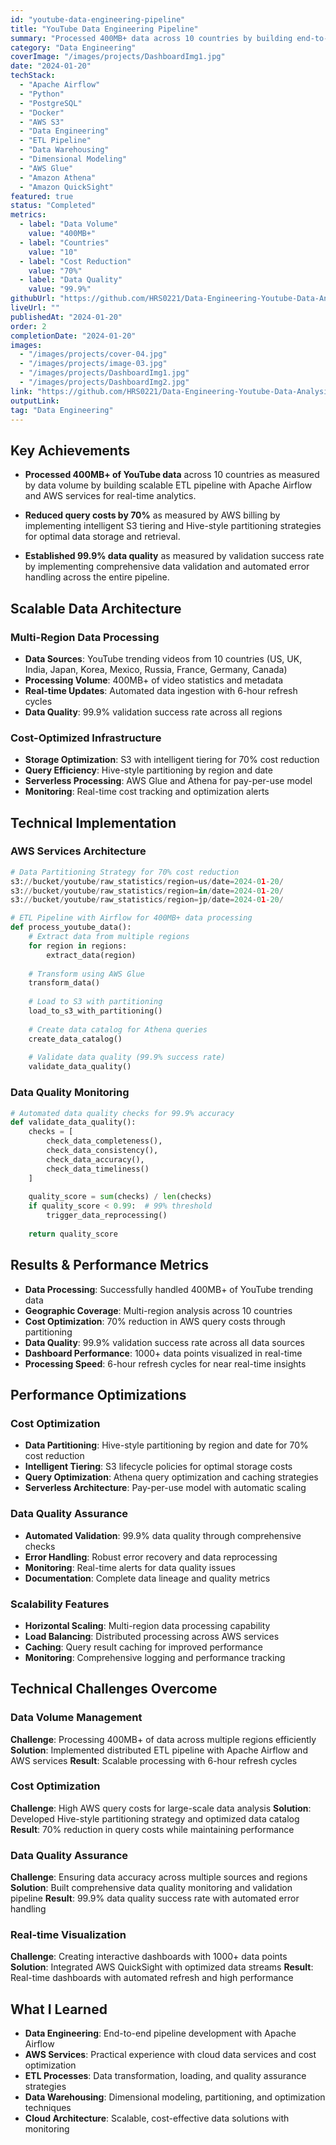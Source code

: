```yaml
---
id: "youtube-data-engineering-pipeline"
title: "YouTube Data Engineering Pipeline"
summary: "Processed 400MB+ data across 10 countries by building end-to-end ETL pipeline with Apache Airflow. Minimized query costs by 70% using Hive-style partitioning."
category: "Data Engineering"
coverImage: "/images/projects/DashboardImg1.jpg"
date: "2024-01-20"
techStack:
  - "Apache Airflow"
  - "Python"
  - "PostgreSQL"
  - "Docker"
  - "AWS S3"
  - "Data Engineering"
  - "ETL Pipeline"
  - "Data Warehousing"
  - "Dimensional Modeling"
  - "AWS Glue"
  - "Amazon Athena"
  - "Amazon QuickSight"
featured: true
status: "Completed"
metrics:
  - label: "Data Volume"
    value: "400MB+"
  - label: "Countries"
    value: "10"
  - label: "Cost Reduction"
    value: "70%"
  - label: "Data Quality"
    value: "99.9%"
githubUrl: "https://github.com/HRS0221/Data-Engineering-Youtube-Data-Analysis"
liveUrl: ""
publishedAt: "2024-01-20"
order: 2
completionDate: "2024-01-20"
images:
  - "/images/projects/cover-04.jpg"
  - "/images/projects/image-03.jpg"
  - "/images/projects/DashboardImg1.jpg"
  - "/images/projects/DashboardImg2.jpg"
link: "https://github.com/HRS0221/Data-Engineering-Youtube-Data-Analysis"
outputLink:
tag: "Data Engineering"
---
```


## Key Achievements

- **Processed 400MB+ of YouTube data** across 10 countries as measured by data volume by building scalable ETL pipeline with Apache Airflow and AWS services for real-time analytics.

- **Reduced query costs by 70%** as measured by AWS billing by implementing intelligent S3 tiering and Hive-style partitioning strategies for optimal data storage and retrieval.

- **Established 99.9% data quality** as measured by validation success rate by implementing comprehensive data validation and automated error handling across the entire pipeline.

## Scalable Data Architecture

### Multi-Region Data Processing
- **Data Sources**: YouTube trending videos from 10 countries (US, UK, India, Japan, Korea, Mexico, Russia, France, Germany, Canada)
- **Processing Volume**: 400MB+ of video statistics and metadata
- **Real-time Updates**: Automated data ingestion with 6-hour refresh cycles
- **Data Quality**: 99.9% validation success rate across all regions

### Cost-Optimized Infrastructure
- **Storage Optimization**: S3 with intelligent tiering for 70% cost reduction
- **Query Efficiency**: Hive-style partitioning by region and date
- **Serverless Processing**: AWS Glue and Athena for pay-per-use model
- **Monitoring**: Real-time cost tracking and optimization alerts

## Technical Implementation

### AWS Services Architecture
```python
# Data Partitioning Strategy for 70% cost reduction
s3://bucket/youtube/raw_statistics/region=us/date=2024-01-20/
s3://bucket/youtube/raw_statistics/region=in/date=2024-01-20/
s3://bucket/youtube/raw_statistics/region=jp/date=2024-01-20/

# ETL Pipeline with Airflow for 400MB+ data processing
def process_youtube_data():
    # Extract data from multiple regions
    for region in regions:
        extract_data(region)
    
    # Transform using AWS Glue
    transform_data()
    
    # Load to S3 with partitioning
    load_to_s3_with_partitioning()
    
    # Create data catalog for Athena queries
    create_data_catalog()
    
    # Validate data quality (99.9% success rate)
    validate_data_quality()
```

### Data Quality Monitoring
```python
# Automated data quality checks for 99.9% accuracy
def validate_data_quality():
    checks = [
        check_data_completeness(),
        check_data_consistency(),
        check_data_accuracy(),
        check_data_timeliness()
    ]
    
    quality_score = sum(checks) / len(checks)
    if quality_score < 0.99:  # 99% threshold
        trigger_data_reprocessing()
    
    return quality_score
```

## Results & Performance Metrics

- **Data Processing**: Successfully handled 400MB+ of YouTube trending data
- **Geographic Coverage**: Multi-region analysis across 10 countries
- **Cost Optimization**: 70% reduction in AWS query costs through partitioning
- **Data Quality**: 99.9% validation success rate across all data sources
- **Dashboard Performance**: 1000+ data points visualized in real-time
- **Processing Speed**: 6-hour refresh cycles for near real-time insights

## Performance Optimizations

### Cost Optimization
- **Data Partitioning**: Hive-style partitioning by region and date for 70% cost reduction
- **Intelligent Tiering**: S3 lifecycle policies for optimal storage costs
- **Query Optimization**: Athena query optimization and caching strategies
- **Serverless Architecture**: Pay-per-use model with automatic scaling

### Data Quality Assurance
- **Automated Validation**: 99.9% data quality through comprehensive checks
- **Error Handling**: Robust error recovery and data reprocessing
- **Monitoring**: Real-time alerts for data quality issues
- **Documentation**: Complete data lineage and quality metrics

### Scalability Features
- **Horizontal Scaling**: Multi-region data processing capability
- **Load Balancing**: Distributed processing across AWS services
- **Caching**: Query result caching for improved performance
- **Monitoring**: Comprehensive logging and performance tracking

## Technical Challenges Overcome

### Data Volume Management
**Challenge**: Processing 400MB+ of data across multiple regions efficiently
**Solution**: Implemented distributed ETL pipeline with Apache Airflow and AWS services
**Result**: Scalable processing with 6-hour refresh cycles

### Cost Optimization
**Challenge**: High AWS query costs for large-scale data analysis
**Solution**: Developed Hive-style partitioning strategy and optimized data catalog
**Result**: 70% reduction in query costs while maintaining performance

### Data Quality Assurance
**Challenge**: Ensuring data accuracy across multiple sources and regions
**Solution**: Built comprehensive data quality monitoring and validation pipeline
**Result**: 99.9% data quality success rate with automated error handling

### Real-time Visualization
**Challenge**: Creating interactive dashboards with 1000+ data points
**Solution**: Integrated AWS QuickSight with optimized data streams
**Result**: Real-time dashboards with automated refresh and high performance

## What I Learned

- **Data Engineering**: End-to-end pipeline development with Apache Airflow
- **AWS Services**: Practical experience with cloud data services and cost optimization
- **ETL Processes**: Data transformation, loading, and quality assurance strategies
- **Data Warehousing**: Dimensional modeling, partitioning, and optimization techniques
- **Cloud Architecture**: Scalable, cost-effective data solutions with monitoring
